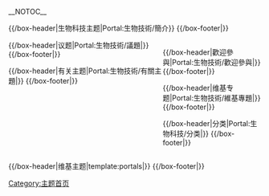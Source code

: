 <!-- 這個主題使用這個語法建立： subst:box portal skeleton| topic={{{topic}}}|  -->
__NOTOC__
<div align="center">
{{browsebar}}
</div>

{{/box-header|生物科技主题|Portal:生物技術/簡介}}
{{Portal:生物技術/簡介}}
{{/box-footer|}}

<div style="float:left; width:60%;"> <!-- This width add to the the margin below to equal 100%-->
{{Random portal component|max=2|header=特色条目|footer=更多特色条目…|subpage=特色條目}}
{{Random portal component|max=1|header=特色图片|footer=更多特色图片…|subpage=特色圖片}}
{{Random portal component|max=4|header=你知道吗|footer=更多你知道吗…|subpage=你知道嗎}}
<!--
{{/box-header|特色条目|Portal:生物科技/特色条目|}}
{{Portal:生物科技/特色条目}}
{{/box-footer|}}

{{/box-header|特色图片|Portal:生物科技/特色图片|}}
{{Portal:生物科技/特色图片}}
{{/box-footer|}}

{{/box-header|你知道吗|Portal:生物科技/你知道吗|}}
{{Portal:生物科技/你知道吗}}
{{/box-footer|}}

{{/box-header|??|Portal:生物科技/??|}}
{{Portal:生物科技/??}}
{{/box-footer|}}
-->
</div>

<div style="float:right; width:39%"> <!-- This margin should be right of the above -->
<!--
{{/box-header|生物科技新闻|Portal:生物科技/生物科技新闻|}}
{{Portal:生物科技/生物科技新闻}}
{{/box-footer|}}
-->
{{/box-header|歡迎參與|Portal:生物技術/歡迎參與|}}
{{Portal:生物技術/歡迎參與}}
{{/box-footer|}}

{{/box-header|维基专题|Portal:生物技術/維基專題|}}
{{Portal:生物科技/维基专题}}
{{/box-footer|}}

{{/box-header|分类|Portal:生物科技/分类|}}
{{Portal:生物科技/分类}}
{{/box-footer|}}

</div>

{{/box-header|议题|Portal:生物技術/議題|}}
{{Portal:生物技術/議題}}
{{/box-footer|}}

{{/box-header|有关主题|Portal:生物技術/有關主題|}}
{{Portal:生物技術/有關主題}}
{{/box-footer|}}

<div style="float:right; width:100%">
{{/box-header|维基主题|template:portals|}}
{{portals}}
{{/box-footer|}}

[[Category:主题首页|Category:主题首页]]